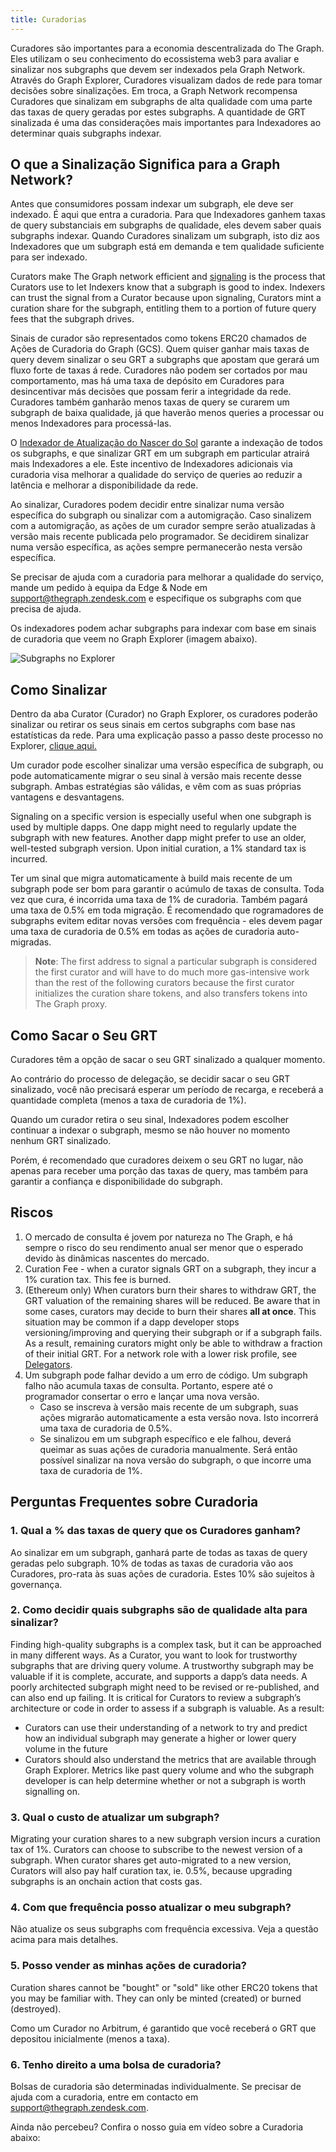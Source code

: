 ```yaml
---
title: Curadorias
---
```


Curadores são importantes para a economia descentralizada do The Graph. Eles utilizam o seu conhecimento do ecossistema web3 para avaliar e sinalizar nos subgraphs que devem ser indexados pela Graph Network. Através do Graph Explorer, Curadores visualizam dados de rede para tomar decisões sobre sinalizações. Em troca, a Graph Network recompensa Curadores que sinalizam em subgraphs de alta qualidade com uma parte das taxas de query geradas por estes subgraphs. A quantidade de GRT sinalizada é uma das considerações mais importantes para Indexadores ao determinar quais subgraphs indexar.

## O que a Sinalização Significa para a Graph Network?

Antes que consumidores possam indexar um subgraph, ele deve ser indexado. É aqui que entra a curadoria. Para que Indexadores ganhem taxas de query substanciais em subgraphs de qualidade, eles devem saber quais subgraphs indexar. Quando Curadores sinalizam um subgraph, isto diz aos Indexadores que um subgraph está em demanda e tem qualidade suficiente para ser indexado.

Curators make The Graph network efficient and [signaling](#how-to-signal) is the process that Curators use to let Indexers know that a subgraph is good to index. Indexers can trust the signal from a Curator because upon signaling, Curators mint a curation share for the subgraph, entitling them to a portion of future query fees that the subgraph drives.

Sinais de curador são representados como tokens ERC20 chamados de Ações de Curadoria do Graph (GCS). Quem quiser ganhar mais taxas de query devem sinalizar o seu GRT a subgraphs que apostam que gerará um fluxo forte de taxas á rede. Curadores não podem ser cortados por mau comportamento, mas há uma taxa de depósito em Curadores para desincentivar más decisões que possam ferir a integridade da rede. Curadores também ganharão menos taxas de query se curarem um subgraph de baixa qualidade, já que haverão menos queries a processar ou menos Indexadores para processá-las.

O [Indexador de Atualização do Nascer do Sol](/sunrise/#what-is-the-upgrade-indexer) garante a indexação de todos os subgraphs, e que sinalizar GRT em um subgraph em particular atrairá mais Indexadores a ele. Este incentivo de Indexadores adicionais via curadoria visa melhorar a qualidade do serviço de queries ao reduzir a latência e melhorar a disponibilidade da rede.

Ao sinalizar, Curadores podem decidir entre sinalizar numa versão específica do subgraph ou sinalizar com a automigração. Caso sinalizem com a automigração, as ações de um curador sempre serão atualizadas à versão mais recente publicada pelo programador. Se decidirem sinalizar numa versão específica, as ações sempre permanecerão nesta versão específica.

Se precisar de ajuda com a curadoria para melhorar a qualidade do serviço, mande um pedido à equipa da Edge & Node em support@thegraph.zendesk.com e especifique os subgraphs com que precisa de ajuda.

Os indexadores podem achar subgraphs para indexar com base em sinais de curadoria que veem no Graph Explorer (imagem abaixo).

![Subgraphs no Explorer](/img/explorer-subgraphs.png)

## Como Sinalizar

Dentro da aba Curator (Curador) no Graph Explorer, os curadores poderão sinalizar ou retirar os seus sinais em certos subgraphs com base nas estatísticas da rede. Para uma explicação passo a passo deste processo no Explorer, [clique aqui.](/network/explorer)

Um curador pode escolher sinalizar uma versão específica de subgraph, ou pode automaticamente migrar o seu sinal à versão mais recente desse subgraph. Ambas estratégias são válidas, e vêm com as suas próprias vantagens e desvantagens.

Signaling on a specific version is especially useful when one subgraph is used by multiple dapps. One dapp might need to regularly update the subgraph with new features. Another dapp might prefer to use an older, well-tested subgraph version. Upon initial curation, a 1% standard tax is incurred.

Ter um sinal que migra automaticamente à build mais recente de um subgraph pode ser bom para garantir o acúmulo de taxas de consulta. Toda vez que cura, é incorrida uma taxa de 1% de curadoria. Também pagará uma taxa de 0.5% em toda migração. É recomendado que rogramadores de subgraphs evitem editar novas versões com frequência - eles devem pagar uma taxa de curadoria de 0.5% em todas as ações de curadoria auto-migradas.

> **Note**: The first address to signal a particular subgraph is considered the first curator and will have to do much more gas-intensive work than the rest of the following curators because the first curator initializes the curation share tokens, and also transfers tokens into The Graph proxy.

## Como Sacar o Seu GRT

Curadores têm a opção de sacar o seu GRT sinalizado a qualquer momento.

Ao contrário do processo de delegação, se decidir sacar o seu GRT sinalizado, você não precisará esperar um período de recarga, e receberá a quantidade completa (menos a taxa de curadoria de 1%).

Quando um curador retira o seu sinal, Indexadores podem escolher continuar a indexar o subgraph, mesmo se não houver no momento nenhum GRT sinalizado.

Porém, é recomendado que curadores deixem o seu GRT no lugar, não apenas para receber uma porção das taxas de query, mas também para garantir a confiança e disponibilidade do subgraph.

## Riscos

1. O mercado de consulta é jovem por natureza no The Graph, e há sempre o risco do seu rendimento anual ser menor que o esperado devido às dinâmicas nascentes do mercado.
2. Curation Fee - when a curator signals GRT on a subgraph, they incur a 1% curation tax. This fee is burned.
3. (Ethereum only) When curators burn their shares to withdraw GRT, the GRT valuation of the remaining shares will be reduced. Be aware that in some cases, curators may decide to burn their shares **all at once**. This situation may be common if a dapp developer stops versioning/improving and querying their subgraph or if a subgraph fails. As a result, remaining curators might only be able to withdraw a fraction of their initial GRT. For a network role with a lower risk profile, see [Delegators](/network/delegating).
4. Um subgraph pode falhar devido a um erro de código. Um subgraph falho não acumula taxas de consulta. Portanto, espere até o programador consertar o erro e lançar uma nova versão.
   - Caso se inscreva à versão mais recente de um subgraph, suas ações migrarão automaticamente a esta versão nova. Isto incorrerá uma taxa de curadoria de 0.5%.
   - Se sinalizou em um subgraph específico e ele falhou, deverá queimar as suas ações de curadoria manualmente. Será então possível sinalizar na nova versão do subgraph, o que incorre uma taxa de curadoria de 1%.

## Perguntas Frequentes sobre Curadoria

### 1. Qual a % das taxas de query que os Curadores ganham?

Ao sinalizar em um subgraph, ganhará parte de todas as taxas de query geradas pelo subgraph. 10% de todas as taxas de curadoria vão aos Curadores, pro-rata às suas ações de curadoria. Estes 10% são sujeitos à governança.

### 2. Como decidir quais subgraphs são de qualidade alta para sinalizar?

Finding high-quality subgraphs is a complex task, but it can be approached in many different ways. As a Curator, you want to look for trustworthy subgraphs that are driving query volume. A trustworthy subgraph may be valuable if it is complete, accurate, and supports a dapp’s data needs. A poorly architected subgraph might need to be revised or re-published, and can also end up failing. It is critical for Curators to review a subgraph’s architecture or code in order to assess if a subgraph is valuable. As a result:

- Curators can use their understanding of a network to try and predict how an individual subgraph may generate a higher or lower query volume in the future
- Curators should also understand the metrics that are available through Graph Explorer. Metrics like past query volume and who the subgraph developer is can help determine whether or not a subgraph is worth signalling on.

### 3. Qual o custo de atualizar um subgraph?

Migrating your curation shares to a new subgraph version incurs a curation tax of 1%. Curators can choose to subscribe to the newest version of a subgraph. When curator shares get auto-migrated to a new version, Curators will also pay half curation tax, ie. 0.5%, because upgrading subgraphs is an onchain action that costs gas.

### 4. Com que frequência posso atualizar o meu subgraph?

Não atualize os seus subgraphs com frequência excessiva. Veja a questão acima para mais detalhes.

### 5. Posso vender as minhas ações de curadoria?

Curation shares cannot be "bought" or "sold" like other ERC20 tokens that you may be familiar with. They can only be minted (created) or burned (destroyed).

Como um Curador no Arbitrum, é garantido que você receberá o GRT que depositou inicialmente (menos a taxa).

### 6. Tenho direito a uma bolsa de curadoria?

Bolsas de curadoria são determinadas individualmente. Se precisar de ajuda com a curadoria, entre em contacto em support@thegraph.zendesk.com.

Ainda não percebeu? Confira o nosso guia em vídeo sobre a Curadoria abaixo:

<VideoEmbed youtube="VytTEcf0dxQ" />
